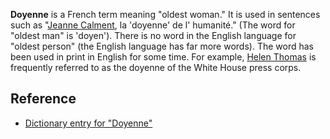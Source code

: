 '''Doyenne''' is a French term meaning "oldest woman."  It is used in sentences such as "[[Jeanne Calment]], la 'doyenne' de l' humanité."  (The word for "oldest man" is 'doyen').  There is no word in the English language for "oldest person" (the English language has far more words). The word has been used in print in English for some time. For example, [[Helen Thomas]] is frequently referred to as the doyenne of the White House press corps. 

==Reference==

*[http://www.bartleby.com/61/19/D0371900.html Dictionary entry for "Doyenne"]
